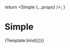 


<Meta
  title="react-final-form-schema/Simple"
  component={Form}
/>

  return <Simple {...props} />;
}

# Simple

<Story name="Simple">
  {Template.bind({})}
</Story>
